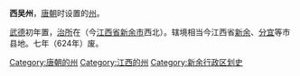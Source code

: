 '''西吴州'''，[[唐朝|唐朝]]时设置的[[州|州]]。

[[武德|武德]]初年置，[[治所|治所]]在{{gan-link|新渝县|新渝}}（今[[江西省|江西省]][[新余市|新余市]]西北）。辖境相当今江西省[[新余市|新余]]、[[分宜县|分宜]]等市县地。七年（624年）废。
 
{{唐朝行政区划小作品}}
[[Category:唐朝的州|Category:唐朝的州]]
[[Category:江西的州|Category:江西的州]]
[[Category:新余行政区划史|Category:新余行政区划史]]